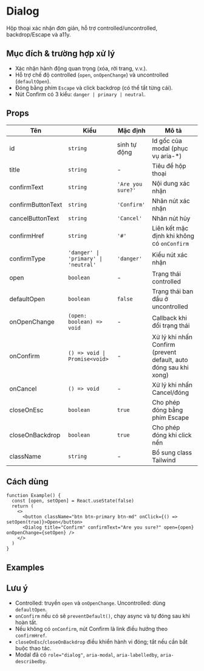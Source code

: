 
# Dialog

Hộp thoại xác nhận đơn giản, hỗ trợ controlled/uncontrolled, backdrop/Escape và a11y.

## Mục đích & trường hợp xử lý

- Xác nhận hành động quan trọng (xóa, rời trang, v.v.).
- Hỗ trợ chế độ controlled (`open`, `onOpenChange`) và uncontrolled (`defaultOpen`).
- Đóng bằng phím `Escape` và click backdrop (có thể tắt từng cái).
- Nút Confirm có 3 kiểu: `danger | primary | neutral`.

## Props

| Tên | Kiểu | Mặc định | Mô tả |
| --- | --- | --- | --- |
| id | `string` | sinh tự động | Id gốc của modal (phục vụ aria-*) |
| title | `string` | - | Tiêu đề hộp thoại |
| confirmText | `string` | `'Are you sure?'` | Nội dung xác nhận |
| confirmButtonText | `string` | `'Confirm'` | Nhãn nút xác nhận |
| cancelButtonText | `string` | `'Cancel'` | Nhãn nút hủy |
| confirmHref | `string` | `'#'` | Liên kết mặc định khi không có `onConfirm` |
| confirmType | `'danger' \| 'primary' \| 'neutral'` | `'danger'` | Kiểu nút xác nhận |
| open | `boolean` | - | Trạng thái controlled |
| defaultOpen | `boolean` | `false` | Trạng thái ban đầu ở uncontrolled |
| onOpenChange | `(open: boolean) => void` | - | Callback khi đổi trạng thái |
| onConfirm | `() => void \| Promise<void>` | - | Xử lý khi nhấn Confirm (prevent default, auto đóng sau khi xong) |
| onCancel | `() => void` | - | Xử lý khi nhấn Cancel/đóng |
| closeOnEsc | `boolean` | `true` | Cho phép đóng bằng phím Escape |
| closeOnBackdrop | `boolean` | `true` | Cho phép đóng khi click nền |
| className | `string` | - | Bổ sung class Tailwind |

## Cách dùng
```tsx
function Example() {
  const [open, setOpen] = React.useState(false)
  return (
    <>
      <button className="btn btn-primary btn-md" onClick={() => setOpen(true)}>Open</button>
      <Dialog title="Confirm" confirmText="Are you sure?" open={open} onOpenChange={setOpen} />
    </>
  )
}
```

## Examples

<DialogBasicDemo />
<DialogControlledDemo />
<DialogVariantsDemo />

## Lưu ý

- Controlled: truyền `open` và `onOpenChange`. Uncontrolled: dùng `defaultOpen`.
- `onConfirm` nếu có sẽ `preventDefault()`, chạy async và tự đóng sau khi hoàn tất.
- Nếu không có `onConfirm`, nút Confirm là link điều hướng theo `confirmHref`.
- `closeOnEsc`/`closeOnBackdrop` điều khiển hành vi đóng; tắt nếu cần bắt buộc thao tác.
- Modal đã có `role="dialog"`, `aria-modal`, `aria-labelledby`, `aria-describedby`.



